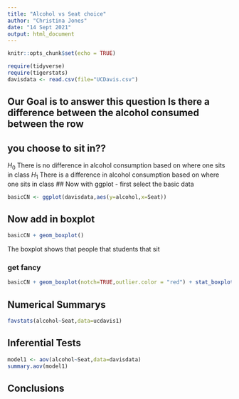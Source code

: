 ```yaml
---
title: "Alcohol vs Seat choice"
author: "Christina Jones"
date: "14 Sept 2021"
output: html_document
---
```


```r
knitr::opts_chunk$set(echo = TRUE)
```

```r
require(tidyverse)
require(tigerstats)
davisdata <- read.csv(file="UCDavis.csv")
```
## Our Goal is to answer this question Is there a difference between the alcohol consumed between the row
## you choose to sit in??
$H_0$ There is no difference in alcohol consumption based on where one sits in class 
$H_1$ There is a difference in alcohol consumption based on where one sits in class
## Now with ggplot - first select the basic data

```r
basicCN <- ggplot(davisdata,aes(y=alcohol,x=Seat))
```
## Now add in boxplot

```r
basicCN + geom_boxplot()
```
  The boxplot shows that people that students that sit
  
### get fancy  

```r
basicCN + geom_boxplot(notch=TRUE,outlier.color = "red") + stat_boxplot(geom ='errorbar') + labs(title="Fancy notch boxplot \n with 2 lines")
```

## Numerical Summarys 

```r
favstats(alcohol~Seat,data=ucdavis1)
```


## Inferential Tests  
```r
model1 <- aov(alcohol~Seat,data=davisdata)
summary.aov(model1)
```

## Conclusions


